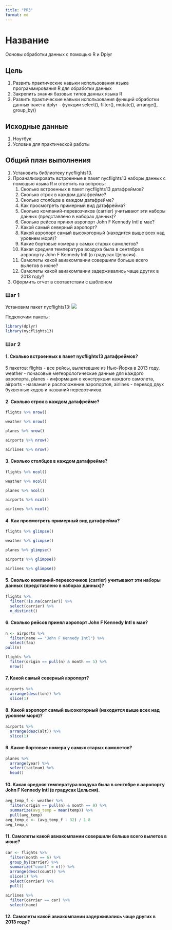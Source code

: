 ```yaml
---
title: "PR3"
format: md
---
```


# Название

Основы обработки данных с помощью R и Dplyr

## Цель

1.  Развить практические навыки использования языка программирования R для обработки данных
2.  Закрепить знания базовых типов данных языка R
3.  Развить практические навыки использования функций обработки данных пакета dplyr – функции select(), filter(), mutate(), arrange(), group_by()

## Исходные данные

1.  Ноутбук
2.  Условие для практической работы

## Общий план выполнения

1.  Установить библиотеку nycflights13.
2.  Проанализировать встроенные в пакет nycflights13 наборы данных с помощью языка R и ответить на вопросы:
    1.  Сколько встроенных в пакет nycflights13 датафреймов?
    2.  Сколько строк в каждом датафрейме?
    3.  Сколько столбцов в каждом датафрейме?
    4.  Как просмотреть примерный вид датафрейма?
    5.  Сколько компаний-перевозчиков (carrier) учитывают эти наборы данных (представлено в наборах данных)?
    6.  Сколько рейсов принял аэропорт John F Kennedy Intl в мае?
    7.  Какой самый северный аэропорт?
    8.  Какой аэропорт самый высокогорный (находится выше всех над уровнем моря)?
    9.  Какие бортовые номера у самых старых самолетов?
    10. Какая средняя температура воздуха была в сентябре в аэропорту John F Kennedy Intl (в градусах Цельсия).
    11. Самолеты какой авиакомпании совершили больше всего вылетов в июне?
    12. Самолеты какой авиакомпании задерживались чаще других в 2013 году?
3.  Оформить отчет в соответствии с шаблоном

### Шаг 1

Установим пакет nycflights13: ![](../img/img3_1.png)

Подключим пакеты:

```r
library(dplyr)
library(nycflights13)
```

### Шаг 2

#### 1. Сколько встроенных в пакет nycflights13 датафреймов?

5 пакетов: flights - все рейсы, вылетевшие из Нью-Йорка в 2013 году, weather - почасовые метеорологические данные для каждого аэропорта, planes - информация о конструкции каждого самолета, airports - названия и расположение аэропортов, airlines - перевод двух буквенных кодов и названий перевозчиков.

#### 2. Сколько строк в каждом датафрейме?

```r
flights %>% nrow()
```
```r
weather %>% nrow()
```
```r
planes %>% nrow()
```
```r
airports %>% nrow()
```
```r
airlines %>% nrow()
```

#### 3. Сколько столбцов в каждом датафрейме?

```r
flights %>% ncol()
```
```r
weather %>% ncol()
```
```r
planes %>% ncol()
```
```r
airports %>% ncol()
```
```r
airlines %>% ncol()
```

#### 4. Как просмотреть примерный вид датафрейма?

```r
flights %>% glimpse()
```
```r
weather %>% glimpse()
```
```r
planes %>% glimpse()
```
```r
airports %>% glimpse()
```
```r
airlines %>% glimpse()
```

#### 5. Сколько компаний-перевозчиков (carrier) учитывают эти наборы данных (представлено в наборах данных)?

```r
flights %>% 
  filter(!is.na(carrier)) %>% 
  select(carrier) %>%
  n_distinct()
```

#### 6. Сколько рейсов принял аэропорт John F Kennedy Intl в мае?

```r
n <- airports %>% 
  filter(name == "John F Kennedy Intl") %>%
  select(faa)
pull(n)
```
```r
flights %>%
  filter(origin == pull(n) & month == 5) %>%
  nrow()
```

#### 7. Какой самый северный аэропорт?

```r
airports %>%
  arrange(desc(lon)) %>%
  slice(1)
```

#### 8. Какой аэропорт самый высокогорный (находится выше всех над уровнем моря)?

```r
airports %>%
  arrange(desc(alt)) %>%
  slice(1)
```

#### 9. Какие бортовые номера у самых старых самолетов?

```r
planes %>%
  arrange(year) %>%
  select(tailnum) %>%
  head()
```

#### 10. Какая средняя температура воздуха была в сентябре в аэропорту John F Kennedy Intl (в градусах Цельсия).

```r
avg_temp_f <- weather %>%
  filter(origin == pull(n) & month == 9) %>%
  summarize(avg_temp = mean(temp)) %>%
  pull(avg_temp)
avg_temp_c <- (avg_temp_f - 32) / 1.8
avg_temp_c
```

#### 11. Самолеты какой авиакомпании совершили больше всего вылетов в июне?

```r
car <- flights %>%
  filter(month == 6) %>%
  group_by(carrier) %>%
  summarize("count" = n()) %>%
  arrange(desc(count)) %>%
  slice(1) %>%
  select(carrier) %>%
  pull()

airlines %>%
  filter(carrier == car) %>%
  select(name)
```

#### 12. Самолеты какой авиакомпании задерживались чаще других в 2013 году?
